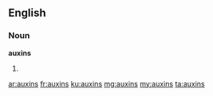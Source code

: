 ==English==

===Noun===
'''auxins'''

# {{plural of|auxin}}

[[ar:auxins]]
[[fr:auxins]]
[[ku:auxins]]
[[mg:auxins]]
[[my:auxins]]
[[ta:auxins]]